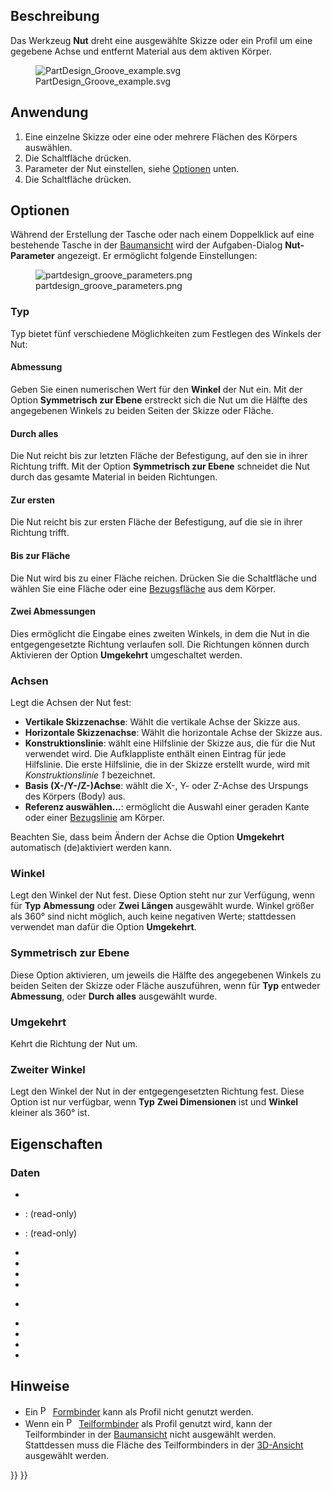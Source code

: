 <languages/>

{{Docnav/de
|[[PartDesign_Hole/de|Bohrung]]
|[[PartDesign_SubtractiveLoft/de|Subtraktive Ausformung]]
|[[PartDesign_Workbench/de|PartDesign Arbeitsbereich]]
|IconL=PartDesign_Hole.svg
|IconR=PartDesign_SubtractiveLoft.svg
|IconC=Workbench_PartDesign.svg
}}

{{GuiCommand/de
|Name=PartDesign Groove
|Name/de=PartDesign Nut
|MenuLocation=Part Design → Objekte abziehen → Nut
|Workbenches=[[PartDesign_Workbench/de|PartDesign]]
|SeeAlso=[[PartDesign_Revolution/de|PartDesign Drehkörper]]
}}

<span id="Description"></span>
==Beschreibung==

Das Werkzeug '''Nut''' dreht eine ausgewählte Skizze oder ein Profil um eine gegebene Achse und entfernt Material aus dem aktiven Körper.

[[File:PartDesign Groove example.svg|none]]

{{Caption|Oben: Skizze (A) ist um die Achse (B) gedreht; die resultierende Nut auf dem Volumenkörper (C) ist rechts dargestellt.}}

<span id="Usage"></span>
==Anwendung==

# Eine einzelne Skizze oder eine oder mehrere Flächen des Körpers auswählen.
# Die Schaltfläche {{Button|[[Image:PartDesign_Groove.svg|16px]] [[PartDesign_Groove/de|Nut]]}} drücken.
# Parameter der Nut einstellen, siehe [[#Optionen|Optionen]] unten.
# Die Schaltfläche {{Button|OK}} drücken.

<span id="Options"></span>
==Optionen==

Während der Erstellung der Tasche oder nach einem Doppelklick auf eine bestehende Tasche in der [[Tree_view/de|Baumansicht]] wird der Aufgaben-Dialog '''Nut-Parameter''' angezeigt. Er ermöglicht folgende Einstellungen:<!--Die 1.0 Entwicklungsversion zeigt fälschlicher Weise "Drehteil-Parameter"-->

[[Image:partdesign_groove_parameters.png|frame|left]]

<span id="Type"></span>
===Typ===

{{Version/de|1.0}}

Typ bietet fünf verschiedene Möglichkeiten zum Festlegen des Winkels der Nut:

<span id="Dimension"></span>
====Abmessung====

Geben Sie einen numerischen Wert für den '''Winkel''' der Nut ein. Mit der Option '''Symmetrisch zur Ebene''' erstreckt sich die Nut um die Hälfte des angegebenen Winkels zu beiden Seiten der Skizze oder Fläche.

<span id="Through_all"></span>
====Durch alles====

Die Nut reicht bis zur letzten Fläche der Befestigung, auf den sie in ihrer Richtung trifft. Mit der Option '''Symmetrisch zur Ebene''' schneidet die Nut durch das gesamte Material in beiden Richtungen.

<span id="To_first"></span>
====Zur ersten====

Die Nut reicht bis zur ersten Fläche der Befestigung, auf die sie in ihrer Richtung trifft.

<span id="Up_to_face"></span>
====Bis zur Fläche====

Die Nut wird bis zu einer Fläche reichen. Drücken Sie die Schaltfläche {{Button|Face}} und wählen Sie eine Fläche oder eine [[PartDesign_Plane|Bezugsfläche]] aus dem Körper.

<span id="Two_dimensions"></span>
====Zwei Abmessungen====

Dies ermöglicht die Eingabe eines zweiten Winkels, in dem die Nut in die entgegengesetzte Richtung verlaufen soll. Die Richtungen können durch Aktivieren der Option '''Umgekehrt''' umgeschaltet werden.

<span id="Axis"></span>
===Achsen===

Legt die Achsen der Nut fest:

* '''Vertikale Skizzenachse''': Wählt die vertikale Achse der Skizze aus.
* '''Horizontale Skizzenachse''': Wählt die horizontale Achse der Skizze aus.
* '''Konstruktionslinie''': wählt eine Hilfslinie der Skizze aus, die für die Nut verwendet wird. Die Aufklappliste enthält einen Eintrag für jede Hilfslinie. Die erste Hilfslinie, die in der Skizze erstellt wurde, wird mit ''Konstruktionslinie 1'' bezeichnet.
* '''Basis (X-/Y-/Z-)Achse''': wählt die X-, Y- oder Z-Achse des Urspungs des Körpers (Body) aus.
* '''Referenz auswählen...''': ermöglicht die Auswahl einer geraden Kante oder einer [[PartDesign_Line/de|Bezugslinie]] am Körper.

Beachten Sie, dass beim Ändern der Achse die Option '''Umgekehrt''' automatisch (de)aktiviert werden kann.

<span id="Angle"></span>
===Winkel===

Legt den Winkel der Nut fest. Diese Option steht nur zur Verfügung, wenn für '''Typ''' '''Abmessung''' oder '''Zwei Längen''' ausgewählt wurde. Winkel größer als 360° sind nicht möglich, auch keine negativen Werte; stattdessen verwendet man dafür die Option '''Umgekehrt'''.

<span id="Symmetric_to_plane"></span>
===Symmetrisch zur Ebene ===

Diese Option aktivieren, um jeweils die Hälfte des angegebenen Winkels zu beiden Seiten der Skizze oder Fläche auszuführen, wenn für '''Typ''' entweder '''Abmessung''', oder '''Durch alles''' ausgewählt wurde.

<span id="Reversed"></span>
=== Umgekehrt ===

Kehrt die Richtung der Nut um.

<span id="2nd_angle"></span>
===Zweiter Winkel===

{{Version/de|1.0}}

Legt den Winkel der Nut in der entgegengesetzten Richtung fest. Diese Option ist nur verfügbar, wenn '''Typ''' '''Zwei Dimensionen''' ist und '''Winkel''' kleiner als 360° ist.

<span id="Properties"></span>
==Eigenschaften==

<span id="Data"></span>
===Daten===

{{TitleProperty|Groove}}

* {{PropertyData|Type|Enumeration}}
* {{PropertyData|Base|Vector}}: (read-only)
* {{PropertyData|Axis|Vector}}: (read-only)
* {{PropertyData|Angle|Angle}}
* {{PropertyData|Angle2|Angle}}
* {{PropertyData|Up To Face|LinkSub}}
* {{PropertyData|Reference Axis|LinkSub}}

{{TitleProperty|Part Design}}

* {{PropertyData|Refine|Bool}}

{{TitleProperty|Sketch Based}}

* {{PropertyData|Profile|LinkSub}}
* {{PropertyData|Midplane|Bool}}
* {{PropertyData|Reversed|Bool}}
* {{PropertyData|Allow Multi Face|Bool}}

<span id="Notes"></span>
== Hinweise ==

<div class="mw-translate-fuzzy">
* Ein [[File:PartDesign_ShapeBinder.svg|16px]] [[PartDesign_ShapeBinder/de|Formbinder]] kann als Profil nicht genutzt werden.
* Wenn ein  [[File:PartDesign_SubShapeBinder.svg|16px]] [[PartDesign_SubShapeBinder/de|Teilformbinder]] als Profil genutzt wird, kann der Teilformbinder in der [[Tree_view/de|Baumansicht]] nicht ausgewählt werden. Stattdessen muss die Fläche des Teilformbinders in der  [[3D_view/de|3D-Ansicht]] ausgewählt werden.
</div>


{{Docnav/de
|[[PartDesign_Hole/de|Bohrung]]
|[[PartDesign_SubtractiveLoft/de|Subtraktive Ausformung]]
|[[PartDesign_Workbench/de|PartDesign Arbeitsbereich]]
|IconL=PartDesign_Hole.svg
|IconR=PartDesign_SubtractiveLoft.svg
|IconC=Workbench_PartDesign.svg
}}

{{PartDesign Tools navi{{#translation:}}}}
{{Userdocnavi{{#translation:}}}}